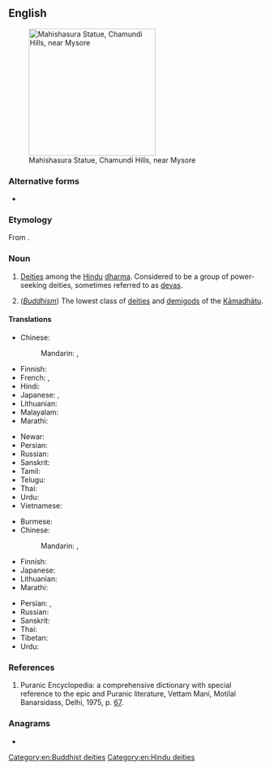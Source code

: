 {{also|asura}}
==English==
{{wikipedia}}
[[Image:Mahishaasura.jpg|thumb|250px| Mahishasura Statue, Chamundi Hills, near Mysore]]

===Alternative forms===
* {{l|en|asura}}

===Etymology===
From {{der|en|sa|असुर|tr=ásura}}.

===Noun===
{{en-noun}}

# {{lb|en|Hinduism}} [[deity|Deities]] among the [[Hindu]] [[dharma]]. Considered to be a group of power-seeking deities, sometimes referred to as [[deva]]s.
# (''[[Buddhism]]'') The lowest class of [[deity|deities]] and [[demigod]]s of the [[Kāmadhātu]].

====Translations====
{{trans-top|deity in Hinduism}}
* Chinese:
*: Mandarin: {{t+|cmn|阿修羅|sc=Hani}}, {{t+|cmn|阿修罗|tr=āxiūluo|sc=Hani}}
* Finnish: {{t|fi|Asura}}
* French: {{t|fr|açoura}}, {{t|fr|asura}}
* Hindi: {{t+|hi|असुर}}
* Japanese: {{t+|ja|阿修羅|tr=asura}}, {{t|ja|アスラ|tr=asura}}
* Lithuanian: {{t|lt|Asura|f}}
* Malayalam: {{t+|ml|അസുരൻ}}
* Marathi: {{t+|mr|असुर}}
{{trans-mid}}
* Newar: {{t|new|असुर}}
* Persian: {{t|fa|اسوراها}}
* Russian: {{t+|ru|а́сура|m}}
* Sanskrit: {{t+|sa|असुर|m}}
* Tamil: {{t+|ta|அசுரர்}}
* Telugu: {{t+|te|అసురుడు}}
* Thai: {{t+|th|อสูร}}
* Urdu: {{t|ur|آسُر}}
* Vietnamese: {{t|vi|A tu la}}
{{trans-bottom}}

{{trans-top|deity in Buddhism}}
* Burmese: {{t+|my|အသူရကာယ်}}
* Chinese:
*: Mandarin: {{t+|cmn|阿修羅|sc=Hani}}, {{t+|cmn|阿修罗|tr=āxiūluo|sc=Hani}}
* Finnish: {{t|fi|Asura}}
* Japanese: {{t+|ja|阿修羅|tr=あしゅら, ashura}}
* Lithuanian: {{t|lt|Asura|f}}
* Marathi: {{t+|mr|असुर}}
{{trans-mid}}
* Persian: {{t|fa|آشورا}}, {{t|fa|آسورا}}
* Russian: {{t+|ru|а́сура|m}}
* Sanskrit: {{t+|sa|असुर|m}}
* Thai: {{t+|th|อสูร}}
* Tibetan: {{t|bo|ལྷ་མ་ཡིན}}
* Urdu: {{t|ur|آسُر}}
{{trans-bottom}}

===References===
# Puranic Encyclopedia: a comprehensive dictionary with special reference to the epic and Puranic literature, Vettam Mani, Motilal Banarsidass, Delhi, 1975, p. [https://archive.org/stream/puranicencyclopa00maniuoft#page/67/mode/2up 67].

===Anagrams===
* {{anagrams|en|a=aarsu|auras}}

[[Category:en:Buddhist deities]]
[[Category:en:Hindu deities]]